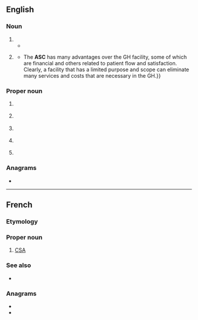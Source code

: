 {{also|asc|ásc}}
==English==

===Noun===
{{en-noun}}

# {{initialism of|lang=en|[[altered]] [[state]] of [[consciousness]]}}
#* {{quote-text|year=2005|author=Michael J. Gilmour|title=Call Me the Seeker|page=244|passage=Ravers listen to technomusic at home, and some have commented that certain tracks of music can elicit '''ASC''' similar to the ones experienced at raves.}}
# {{lb|en|medicine}} {{initialism of|ambulatory surgery center|lang=en}}
#* {{quote-book|year=2000|title=Ambulatory Anorectal Surgery|author=Michael Lavan|editors=H. Randolph Bailey; Michael J. Snyder|chapter=Facilities for Ambulatory Surgery. Part A: The Freestanding Ambulatory Surgery Center|publisher=Springer|isbn=0387986030|page={{gbooks|VufdwFnykCMC|1|ASC}}|passage=The ambulatory surgery center ('''ASC''') differs from the general hospital (GH) in several respects. {{...}} The '''ASC''' has many advantages over the GH facility, some of which are financial and others related to patient flow and satisfaction. Clearly, a facility that has a limited purpose and scope can eliminate many services and costs that are necessary in the GH.}}

===Proper noun===
{{en-proper noun}}

# {{lb|en|Australia}} {{initialism of|{{w|Australian Sports Commission}}|lang=en}}
# {{lb|en|Canada}} {{initialism of|{{w|Advertising Standards Canada}}|lang=en}}
# {{lb|en|UK}} {{initialism of|{{w|Association of Speakers Clubs}}|lang=en}}
# {{lb|en|UK}} {{initialism of|{{w|Avon and Somerset Constabulary}}|lang=en}}
# {{lb|en|computing}} {{abbreviation of|ASCII|lang=en}}

===Anagrams===
* {{anagrams|en|ACS|CAS|CSA|Cas.|SAC|SCA|Sac|a/cs|acs|sac}}

----

==French==

===Etymology===
{{initialism of|lang=fr|[[Agence spatiale canadienne]]||[[Canadian Space Agency]]}}

===Proper noun===
{{fr-proper noun|f}}

# [[CSA]] {{gloss|Canadian Space Agency}}

===See also===
* {{pedia|lang=fr|Agence spatiale canadienne}}

===Anagrams===
* {{l|fr|cas}}
* {{l|fr|sac}}